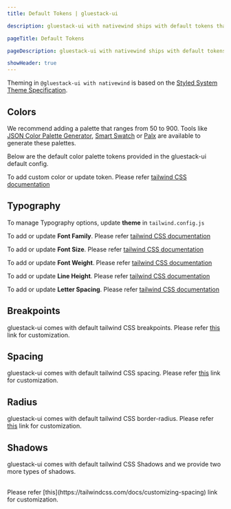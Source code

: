 ```yaml
---
title: Default Tokens | gluestack-ui

description: gluestack-ui with nativewind ships with default tokens that provide access to theme values and lets you build and customize your own themed components. 

pageTitle: Default Tokens

pageDescription: gluestack-ui with nativewind ships with default tokens that provide access to theme values and lets you build and customize your own themed components. 

showHeader: true
---
```



<Meta title="with-nativewind/Home/Theme Configuration/Default Tokens" />

Theming in `@gluestack-ui with nativewind` is based on the [Styled System Theme Specification](https://github.com/system-ui/theme-specification).

## Colors

We recommend adding a palette that ranges from 50 to 900. Tools like [JSON Color Palette Generator](https://json-color-palette-generator.vercel.app), [Smart Swatch](https://smart-swatch.netlify.app/) or [Palx](https://palx.jxnblk.com/) are available to generate these palettes.

Below are the default color palette tokens provided in the gluestack-ui default config.

<ColorPaletteComponent />

To add custom color or update token. Please refer [tailwind CSS documentation](https://tailwindcss.com/docs/customizing-colors)

## Typography

To manage Typography options, update **theme** in `tailwind.config.js`

To add or update **Font Family**. Please refer [tailwind CSS documentation](https://tailwindcss.com/docs/font-family)

To add or update **Font Size**. Please refer [tailwind CSS documentation](https://tailwindcss.com/docs/font-size)

To add or update **Font Weight**. Please refer [tailwind CSS documentation](https://tailwindcss.com/docs/font-weight)

To add or update **Line Height**. Please refer [tailwind CSS documentation](https://tailwindcss.com/docs/line-height)

To add or update **Letter Spacing**. Please refer [tailwind CSS documentation](https://tailwindcss.com/docs/letter-spacing)

## Breakpoints

gluestack-ui comes with default tailwind CSS breakpoints. Please refer [this](https://tailwindcss.com/docs/responsive-design) link for customization.

## Spacing

gluestack-ui comes with default tailwind CSS spacing. Please refer [this](https://tailwindcss.com/docs/customizing-spacing) link for customization.

## Radius

gluestack-ui comes with default tailwind CSS border-radius. Please refer [this](https://tailwindcss.com/docs/border-radius) link for customization.

## Shadows

gluestack-ui comes with default tailwind CSS Shadows and we provide two more types of shadows. 

<ShadowComponent />

<br/>
Please refer [this](https://tailwindcss.com/docs/customizing-spacing) link for customization.